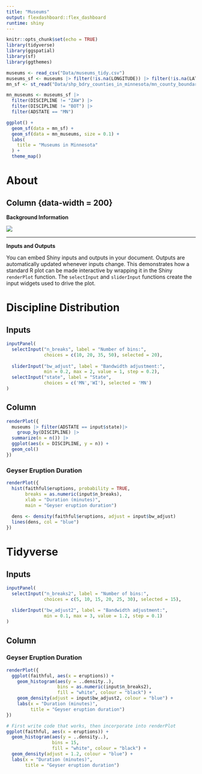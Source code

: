 ```yaml
---
title: "Museums"
output: flexdashboard::flex_dashboard
runtime: shiny
---
```


```r
knitr::opts_chunk$set(echo = TRUE)
library(tidyverse)
library(ggspatial)
library(sf)
library(ggthemes)

museums <- read_csv("Data/museums_tidy.csv") 
museums_sf <- museums |> filter(!is.na(LONGITUDE)) |> filter(!is.na(LATITUDE)) |>  st_as_sf(coords = c("LONGITUDE", "LATITUDE"), remove = FALSE) |> st_set_crs(4326) 
mn_sf <- st_read("Data/shp_bdry_counties_in_minnesota/mn_county_boundaries.shp") |> st_transform(4326)
```


```r
mn_museums <- museums_sf |> 
  filter(DISCIPLINE != "ZAW") |> 
  filter(DISCIPLINE != "BOT") |> 
  filter(ADSTATE == "MN")

ggplot() +
  geom_sf(data = mn_sf) +
  geom_sf(data = mn_museums, size = 0.1) +
  labs(
    title = "Museums in Minnesota"
  ) +
  theme_map()
```

About
==========================

Column {data-width = 200}
-------------------------

**Background Information**

![](img/museum1.jpg) 

-------------------------


**Inputs and Outputs**

You can embed Shiny inputs and outputs in your document. Outputs are automatically updated whenever inputs change.  This demonstrates how a standard R plot can be made interactive by wrapping it in the Shiny `renderPlot` function. The `selectInput` and `sliderInput` functions create the input widgets used to drive the plot.


Discipline Distribution
==========================

Inputs {.sidebar}
-------------------------

```r
inputPanel(
  selectInput("n_breaks", label = "Number of bins:",
              choices = c(10, 20, 35, 50), selected = 20),
  
  sliderInput("bw_adjust", label = "Bandwidth adjustment:",
              min = 0.2, max = 2, value = 1, step = 0.2),
  selectInput("state", label = "State",
              choices = c('MN','WI'), selected = 'MN')
)
```


Column 
-------------------------
```r

renderPlot({
  museums |> filter(ADSTATE == input$state)|>
    group_by(DISCIPLINE) |>
  summarize(n = n()) |>
  ggplot(aes(x = DISCIPLINE, y = n)) +
  geom_col()
})

```

### Geyser Eruption Duration

```r
renderPlot({
  hist(faithful$eruptions, probability = TRUE, 
       breaks = as.numeric(input$n_breaks),
       xlab = "Duration (minutes)", 
       main = "Geyser eruption duration")
  
  dens <- density(faithful$eruptions, adjust = input$bw_adjust)
  lines(dens, col = "blue")
})
```


Tidyverse
==========================

Inputs {.sidebar}
-------------------------

```r
inputPanel(
  selectInput("n_breaks2", label = "Number of bins:",
              choices = c(5, 10, 15, 20, 25, 30), selected = 15),
  
  sliderInput("bw_adjust2", label = "Bandwidth adjustment:",
              min = 0.1, max = 3, value = 1.2, step = 0.1)
)
```

Column 
-------------------------

### Geyser Eruption Duration

```r
renderPlot({
  ggplot(faithful, aes(x = eruptions)) +
    geom_histogram(aes(y = ..density..), 
                   bins = as.numeric(input$n_breaks2),
                   fill = "white", colour = "black") +
    geom_density(adjust = input$bw_adjust2, colour = "blue") +
    labs(x = "Duration (minutes)", 
         title = "Geyser eruption duration")
})
```



```r
# First write code that works, then incorporate into renderPlot
ggplot(faithful, aes(x = eruptions)) +
  geom_histogram(aes(y = ..density..), 
                 bins = 15,
                 fill = "white", colour = "black") +
  geom_density(adjust = 1.2, colour = "blue") +
  labs(x = "Duration (minutes)", 
       title = "Geyser eruption duration")
```

